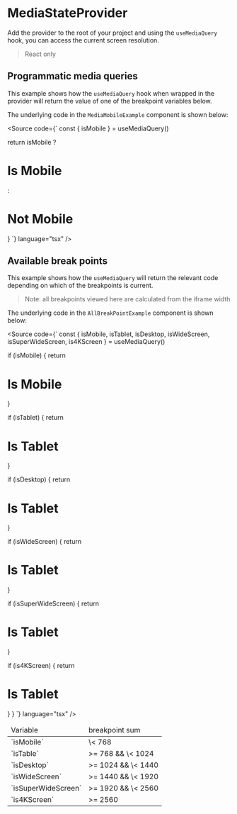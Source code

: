
<Meta of={MediaStories} />

# MediaStateProvider

Add the provider to the root of your project and using the `useMediaQuery` hook, you can access the current screen resolution.

> React only

## Programmatic media queries

This example shows how the `useMediaQuery` hook when wrapped in the provider will return the value of one of the breakpoint variables below.

The underlying code in the `MediaMobileExample` component is shown below:

<Source code={`
  const { isMobile } = useMediaQuery()

return isMobile ? <h1>Is Mobile</h1> : <h1>Not Mobile</h1>
}
`} language="tsx" />

<Canvas of={MediaStories.MediaStateProviderUsage} />

## Available break points

This example shows how the `useMediaQuery` will return the relevant code depending on which of the breakpoints is current.

> Note: all breakpoints viewed here are calculated from the iframe width

The underlying code in the `AllBreakPointExample` component is shown below:

<Source code={`
  const { isMobile, isTablet, isDesktop, isWideScreen, isSuperWideScreen, is4KScreen } = useMediaQuery()

if (isMobile) {
return <h1>Is Mobile</h1>
}

if (isTablet) {
return <h1>Is Tablet</h1>
}

if (isDesktop) {
return <h1>Is Tablet</h1>
}

if (isWideScreen) {
return <h1>Is Tablet</h1>
}

if (isSuperWideScreen) {
return <h1>Is Tablet</h1>
}

if (is4KScreen) {
return <h1>Is Tablet</h1>
}
}
`} language="tsx" />

<Canvas of={MediaStories.MediaStateProviderBreakpoints} />

<table>
  <thead>
    <tr>
      <td>Variable</td>
      <td>breakpoint sum</td>
    </tr>
  </thead>
  <tbody>
    <tr>
      <td>`isMobile`</td>
      <td>\&lt; 768</td>
    </tr>
    <tr>
      <td>`isTable`</td>
      <td>&gt;= 768 &amp;&amp; \&lt; 1024</td>
    </tr>
    <tr>
      <td>`isDesktop`</td>
      <td>&gt;= 1024 &amp;&amp; \&lt; 1440</td>
    </tr>
    <tr>
      <td>`isWideScreen`</td>
      <td>&gt;= 1440 &amp;&amp; \&lt; 1920</td>
    </tr>
    <tr>
      <td>`isSuperWideScreen`</td>
      <td>&gt;= 1920 &amp;&amp; \&lt; 2560</td>
    </tr>
    <tr>
      <td>`is4KScreen`</td>
      <td>&gt;= 2560</td>
    </tr>
  </tbody>
</table>
